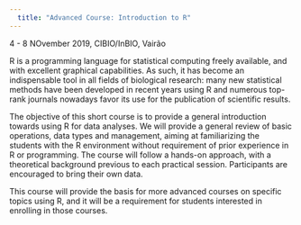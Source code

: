 ```yaml
---
  title: "Advanced Course: Introduction to R"
---
```

  
4 - 8 NOvember 2019, CIBIO/InBIO, Vairão

R is a programming language for statistical computing freely available, and with excellent graphical capabilities. As such, it has become an indispensable tool in all fields of biological research: many new statistical methods have been developed in recent years using R and numerous top-rank journals nowadays favor its use for the publication of scientific results.

The objective of this short course is to provide a general introduction towards using R for data analyses. We will provide a general review of basic operations, data types and management, aiming at familiarizing the students with the R environment without requirement of prior experience in R or programming. The course will follow a hands-on approach, with a theoretical background previous to each practical session. Participants are encouraged to bring their own data.

This course will provide the basis for more advanced courses on specific topics using R, and it will be a requirement for students interested in enrolling in those courses.
